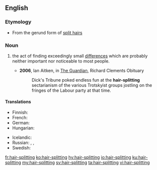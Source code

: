==English==

===Etymology===
* From the gerund form of [[split hairs]]

===Noun===
{{en-noun}}

# {{label|en|idiomatic}} the act of finding exceedingly small [[differences]] which are probably neither important nor noticeable to most people.
#* '''2006''', Ian Aitken, in [[w:The Guardian|The Guardian]], Richard Clements Obituary
#*: Dick's Tribune poked endless fun at the '''hair-splitting''' sectarianism of the various Trotskyist groups jostling on the fringes of the Labour party at that time.

====Translations====
{{trans-top|the act of finding exceedingly small differences which are neither important nor prominent}}
* Finnish: {{t|fi|hiusten halkominen}} {{qualifier|idiomatic}}
* French: {{t+|fr|enculage de mouches|m}} {{qualifier|slang}}
* German: {{t+|de|Haarspalterei|f}}
* Hungarian: {{t+|hu|szőrszálhasogatás}}
{{trans-mid}}
* Icelandic: {{t|is|hártogun|f}}
* Russian: {{t+|ru|скрупулёзный}}, {{t+|ru|дото́шный}}, {{t+|ru|въе́дливый}}
* Swedish: {{t+|sv|hårklyveri}}
{{trans-bottom}}

[[fr:hair-splitting]]
[[ko:hair-splitting]]
[[hy:hair-splitting]]
[[io:hair-splitting]]
[[ku:hair-splitting]]
[[my:hair-splitting]]
[[sv:hair-splitting]]
[[ta:hair-splitting]]
[[vi:hair-splitting]]